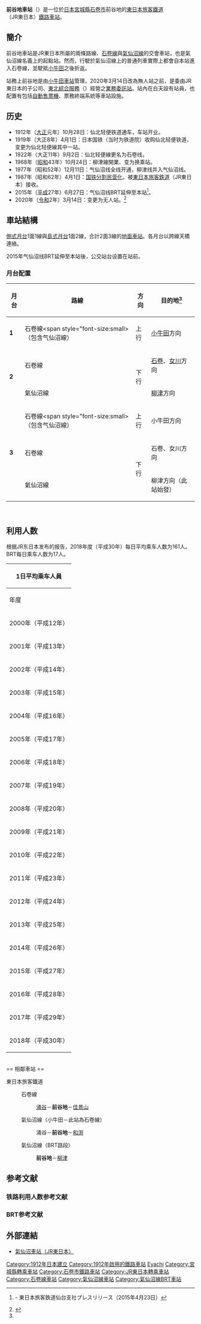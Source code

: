 {{NoteTA|1 = zh:前谷地車站; zh-cn:前谷地站; zh-tw:前谷地車站; zh-hk:前谷地站; }}
{{distinguish|陸前谷地車站}}
{{日本車站資訊
|公司色 = green
|文字色 = 
|站名 =前谷地車站
|圖片 =Maeyachi-stn cropped.jpg
|pxl = 285px
|圖片說明 = 車站站房
|日文原名 =前谷地
|平假名 = まえやち
|羅馬拼音 = Maeyachi
|副站名 = 
|電報略號 = マエ
|車站編號 = 
|所屬公司 = [[File:JR_logo_(east).svg|22px]] [[東日本旅客鐵道|東日本旅客鐵道]]
|停站路線數 =3
|所屬路線1 = {{Color|#ff9999|■}}[[石卷線|石卷線]]
|前一站1 = [[涌谷車站|涌谷]]
|前一站距離1 = 6.6
|後一站距離1= 4.3
|後一站1 =[[佳景山車站|佳景山]]
|距離1 = 12.8
|起點站1 = [[小牛田車站|小牛田]]
|所屬路線2=  {{Color|#6600cc|■}}[[氣仙沼線|氣仙沼線]]
|前一站2 = （涌谷）
|前一站距離2 = - 
|後一站距離2= 3.2
|後一站2 =[[和渕車站|和渕]]
|距離2 = 0.0
|起點站2 = 前谷地
|所屬路線3=  {{Color|#6600cc|■}}[[氣仙沼線BRT|氣仙沼線BRT]]
|前一站3 = 
|前一站距離3 = - 
|後一站距離3= 17.5
|後一站3 =[[柳津車站_(宮城縣)|柳津]]
|距離3 = 0.0
|起點站3 = 前谷地
|所在地 = [[宮城縣|宮城縣]][[石卷市|石卷市]]前谷地中埣136號
|車站構造 = 地面車站
|月台配置 = 2面3線
|啟用年月日 = 1912年（[[大正|大正]]元年）10月28日
|廢站年月日 = 
|乘客人數 = 166
|上下車人次 = 
|統計年度 = 2015年
|轉車 = 
|備註 = [[无人站|无人站]]
|全寬備註 = 
}}
'''前谷地車站'''（{{jpn|j=前谷地駅|hg=まえやちえき|rm=Maeyachi eki|f=y}}）是一位於[[日本|日本]][[宮城縣|宮城縣]][[石卷市|石卷市]]前谷地的[[東日本旅客鐵道|東日本旅客鐵道]]（JR東日本）[[鐵路車站|鐵路車站]]。

==簡介==

前谷地車站是JR東日本所屬的兩條路線、[[石卷線|石卷線]]與[[氣仙沼線|氣仙沼線]]的交會車站，也是氣仙沼線名義上的起點站。然而，行駛於氣仙沼線上的普通列車實際上都會自本站進入石卷線，並駛抵[[小牛田車站|小牛田]]之後折返。

站務上前谷地是由[[小牛田車站|小牛田車站]]管理，2020年3月14日改為無人站之前，是委由JR東日本的子公司、[[東北綜合服務|東北綜合服務]]（{{lang|ja|東北総合サービス}}）經營之[[業務委託站|業務委託站]]。站內在白天設有站員，也配置有包括[[自動售票機|自動售票機]]、票務終端系統等車站設施。

== 历史 ==

* 1912年（[[大正|大正]]元年）10月28日：仙北轻便铁道通车，车站开业。
* 1919年（大正8年）4月1日：日本国铁（当时为铁道院）收购仙北轻便铁道，变更为仙北轻便線其中一站。
* 1922年（大正11年）9月2日：仙北轻便線更名为石卷线。
* 1968年（[[昭和|昭和]]43年）10月24日：柳津線開業、变为换乘站。
* 1977年（昭和52年）12月11日：气仙沼线全线开通，柳津线并入气仙沼线。
* 1987年（昭和62年）4月1日：[[國鐵分割民營化|国铁分割民营化]]，被[[東日本旅客鐵道|東日本旅客鉄道]]（JR東日本）接收。
* 2015年（[[平成|平成]]27年）6月27日：气仙沼线BRT延伸至本站<ref>{{PDFlink|[http://www.jr-sendai.com/wp-content/uploads/2015/04/brt.pdf 気仙沼線BRT運行区間の前谷地駅延伸について]}} - 東日本旅客鉄道仙台支社プレスリリース（2015年4月23日）</ref>。
* 2020年（[[令和|令和]]2年）3月14日：变更为无人站。<ref>{{Cite web|title=業務部速報（提案「白石駅 駅業務委託の拡大について」）|url=https://sa43ec6269b327851.jimcontent.com/download/version/1581060983/module/7934423161/name/%E6%A5%AD%E5%8B%99%E9%83%A8%E9%80%9F%E5%A0%B1%EF%BC%88%E6%8F%90%E6%A1%88%E3%80%8C%E7%99%BD%E7%9F%B3%E9%A7%85%E3%80%80%E9%A7%85%E6%A5%AD%E5%8B%99%E5%A7%94%E8%A8%97%E3%81%AE%E6%8B%A1%E5%A4%A7%E3%81%AB%E3%81%A4%E3%81%84%E3%81%A6%E3%80%8D%EF%BC%89.pdf|accessdate=2020-02-07|date=2020-02-07|format=PDF|publisher=JREU仙台地本業務部|language=ja|archiveurl=https://web.archive.org/web/20200207125920/https://sa43ec6269b327851.jimcontent.com/download/version/1581060983/module/7934423161/name/%E6%A5%AD%E5%8B%99%E9%83%A8%E9%80%9F%E5%A0%B1%EF%BC%88%E6%8F%90%E6%A1%88%E3%80%8C%E7%99%BD%E7%9F%B3%E9%A7%85%E3%80%80%E9%A7%85%E6%A5%AD%E5%8B%99%E5%A7%94%E8%A8%97%E3%81%AE%E6%8B%A1%E5%A4%A7%E3%81%AB%E3%81%A4%E3%81%84%E3%81%A6%E3%80%8D%EF%BC%89.pdf|archivedate=2020-02-07|dead-url=no}}</ref>

== 車站結構 ==
[[側式月台|側式月台]]1面1線與[[島式月台|島式月台]]1面2線，合計2面3線的[[地面車站|地面車站]]。各月台以跨線天橋連絡。

2015年气仙沼线BRT延伸至本站後，公交站台设置在站前。
=== 月台配置 ===
{| class=wikitable
|-
!月台!!路線
!方向!!目的地<ref name="stations/14182">{{Cite web|title=駅構内図（前谷地駅）|url=https://www.jreast.co.jp/estation/stations/1418.html|accessdate=2020-02-03|publisher=東日本旅客鉄道|archive-date=2020-09-25|archive-url=https://web.archive.org/web/20200925213843/https://www.jreast.co.jp/estation/stations/1418.html|dead-url=no}}</ref>
|-
|'''1'''
|rowspan=1|{{Color|#ff9999|■}}石卷線<span style="font-size:small>（{{Color|#3b459b|■}}包含气仙沼線）</span>
|上行
|[[小牛田站|小牛田]]方向
|-
|rowspan=2|'''2'''
|rowspan=1|{{Color|#ff9999|■}}石卷線
|rowspan=2|下行
|[[石卷站|石卷]]、[[女川站|女川]]方向
|-
|{{Color|#6600cc|■}}氣仙沼線
|[[柳津站_(宮城縣)|柳津]]方向
|-
|rowspan=3|'''3'''
|rowspan=1|{{Color|#ff9999|■}}石卷線<span style="font-size:small>（{{Color|#3b459b|■}}包含气仙沼線）</span>
|rowspan=1|上行
|小牛田方向
|-
|rowspan=1|{{Color|#ff9999|■}}石卷線
|rowspan=2|下行
|石卷、女川方向
|-
|{{Color|#6600cc|■}}氣仙沼線

|柳津方向（此站始發）
|}<br />

== 利用人数 ==
根据JR东日本发布的报告，2018年度（平成30年）每日平均乘车人数为161人。BRT每日乘车人数为17人。
{| class="wikitable" style="margin: 1em 0.2em; text-align: center; font-size: 85%;"
|- style="background: #ddd;"
!colspan="3"|1日平均乘车人員
|-
!年度
!計
!BRT
|-
|2000年（平成12年）
|334<ref group="利用客数">{{Cite web|url=http://www.jreast.co.jp/passenger/2000_04.html|title=各駅の乗車人員（2000年度）|publisher=東日本旅客鉄道|accessdate=2019-02-08|archive-url=https://web.archive.org/web/20190402072234/https://www.jreast.co.jp/passenger/2000_04.html|archive-date=2019-04-02|dead-url=yes}}</ref>
|rowspan="15" style="background-color:#ddd;"| 
|-
|2001年（平成13年）
|317<ref group="利用客数">{{Cite web|url=http://www.jreast.co.jp/passenger/2001_04.html|title=各駅の乗車人員（2001年度）|publisher=東日本旅客鉄道|accessdate=2019-02-08|archive-url=https://web.archive.org/web/20190222204721/https://www.jreast.co.jp/passenger/2001_04.html|archive-date=2019-02-22|dead-url=yes}}</ref>
|-
|2002年（平成14年）
|299<ref group="利用客数">{{Cite web|url=http://www.jreast.co.jp/passenger/2002_05.html|title=各駅の乗車人員（2002年度）|publisher=東日本旅客鉄道|accessdate=2019-02-08|archive-date=2019-04-02|archive-url=https://web.archive.org/web/20190402072229/https://www.jreast.co.jp/passenger/2002_05.html|dead-url=no}}</ref>
|-
|2003年（平成15年）
|274<ref group="利用客数">{{Cite web|url=http://www.jreast.co.jp/passenger/2003_04.html|title=各駅の乗車人員（2003年度）|publisher=東日本旅客鉄道|accessdate=2019-02-08|archive-url=https://web.archive.org/web/20190327101754/https://www.jreast.co.jp/passenger/2003_04.html|archive-date=2019-03-27|dead-url=yes}}</ref>
|-
|2004年（平成16年）
|261<ref group="利用客数">{{Cite web|url=http://www.jreast.co.jp/passenger/2004_04.html|title=各駅の乗車人員（2004年度）|publisher=東日本旅客鉄道|accessdate=2019-02-08|archive-url=https://web.archive.org/web/20190223074135/https://www.jreast.co.jp/passenger/2004_04.html|archive-date=2019-02-23|dead-url=yes}}</ref>
|-
|2005年（平成17年）
|247<ref group="利用客数">{{Cite web|url=http://www.jreast.co.jp/passenger/2005_04.html|title=各駅の乗車人員（2005年度）|publisher=東日本旅客鉄道|accessdate=2019-02-08|archive-url=https://web.archive.org/web/20190402070724/https://www.jreast.co.jp/passenger/2005_04.html|archive-date=2019-04-02|dead-url=yes}}</ref>
|-
|2006年（平成18年）
|236<ref group="利用客数">{{Cite web|url=http://www.jreast.co.jp/passenger/2006_04.html|title=各駅の乗車人員（2006年度）|publisher=東日本旅客鉄道|accessdate=2019-02-08|archive-url=https://web.archive.org/web/20190402072300/https://www.jreast.co.jp/passenger/2006_04.html|archive-date=2019-04-02|dead-url=yes}}</ref>
|-
|2007年（平成19年）
|237<ref group="利用客数">{{Cite web|url=http://www.jreast.co.jp/passenger/2007_04.html|title=各駅の乗車人員（2007年度）|publisher=東日本旅客鉄道|accessdate=2019-02-08|archive-url=https://web.archive.org/web/20190402070727/https://www.jreast.co.jp/passenger/2007_04.html|archive-date=2019-04-02|dead-url=yes}}</ref>
|-
|2008年（平成20年）
|227<ref group="利用客数">{{Cite web|url=http://www.jreast.co.jp/passenger/2008_05.html|title=各駅の乗車人員（2008年度）|publisher=東日本旅客鉄道|accessdate=2019-02-08|archive-date=2019-04-02|archive-url=https://web.archive.org/web/20190402072243/https://www.jreast.co.jp/passenger/2008_05.html|dead-url=no}}</ref>
|-
|2009年（平成21年）
|205<ref group="利用客数">{{Cite web|url=http://www.jreast.co.jp/passenger/2009_05.html|title=各駅の乗車人員（2009年度）|publisher=東日本旅客鉄道|accessdate=2019-02-08|archive-date=2019-04-02|archive-url=https://web.archive.org/web/20190402070722/https://www.jreast.co.jp/passenger/2009_05.html|dead-url=no}}</ref>
|-
|2010年（平成22年）
|180<ref group="利用客数">{{Cite web|url=http://www.jreast.co.jp/passenger/2010_05.html|title=各駅の乗車人員（2010年度）|publisher=東日本旅客鉄道|accessdate=2019-02-08|archive-date=2016-03-27|archive-url=https://web.archive.org/web/20160327034945/http://www.jreast.co.jp/passenger/2010_05.html|dead-url=no}}</ref>
|-
|2011年（平成23年）
| 
|-
|2012年（平成24年）
|174<ref group="利用客数">{{Cite web|url=http://www.jreast.co.jp/passenger/2012_09.html|title=各駅の乗車人員（2012年度）|publisher=東日本旅客鉄道|accessdate=2019-02-08|archive-date=2019-04-02|archive-url=https://web.archive.org/web/20190402062502/https://www.jreast.co.jp/passenger/2012_09.html|dead-url=no}}</ref>
|-
|2013年（平成25年）
|173<ref group="利用客数">{{Cite web|url=http://www.jreast.co.jp/passenger/2013_09.html|title=各駅の乗車人員（2013年度）|publisher=東日本旅客鉄道|accessdate=2019-02-08|archive-date=2016-03-04|archive-url=https://web.archive.org/web/20160304203805/https://www.jreast.co.jp/passenger/2013_09.html|dead-url=no}}</ref>
|-
|2014年（平成26年）
|160<ref group="利用客数">{{Cite web|url=http://www.jreast.co.jp/passenger/2014_08.html|title=各駅の乗車人員（2014年度）|publisher=東日本旅客鉄道|accessdate=2019-02-08|archive-date=2019-03-06|archive-url=https://web.archive.org/web/20190306111334/https://www.jreast.co.jp/passenger/2014_08.html|dead-url=no}}</ref>
|-
|2015年（平成27年）
|166<ref group="利用客数">{{Cite web|url=http://www.jreast.co.jp/passenger/2015_08.html|title=各駅の乗車人員（2015年度）|publisher=東日本旅客鉄道|accessdate=2019-02-08|archive-date=2019-03-23|archive-url=https://web.archive.org/web/20190323020409/https://www.jreast.co.jp/passenger/2015_08.html|dead-url=no}}</ref>
|30<ref group="BRT">{{Cite web|url=http://www.jreast.co.jp/passenger/2015_brt.html|title=BRT駅別乗車人員（2015年度）|publisher=東日本旅客鉄道|accessdate=2019-02-08|archive-date=2020-06-02|archive-url=https://web.archive.org/web/20200602051339/https://www.jreast.co.jp/passenger/2015_brt.html|dead-url=no}}</ref>
|-
|2016年（平成28年）
|162<ref group="利用客数">{{Cite web|url=http://www.jreast.co.jp/passenger/2016_08.html|title=各駅の乗車人員（2016年度）|publisher=東日本旅客鉄道|accessdate=2019-02-08|archive-date=2019-02-14|archive-url=https://web.archive.org/web/20190214233417/https://www.jreast.co.jp/passenger/2016_08.html|dead-url=no}}</ref>
|29<ref group="BRT">{{Cite web|url=http://www.jreast.co.jp/passenger/2016_brt.html|title=BRT駅別乗車人員（2016年度）|publisher=東日本旅客鉄道|accessdate=2019-02-08|archive-date=2020-06-02|archive-url=https://web.archive.org/web/20200602054104/https://www.jreast.co.jp/passenger/2016_brt.html|dead-url=no}}</ref>
|-
|2017年（平成29年）
|163<ref group="利用客数" name="passenger/2017_08">{{Cite web|url=http://www.jreast.co.jp/passenger/2017_08.html|title=各駅の乗車人員（2017年度）|publisher=東日本旅客鉄道|accessdate=2019-02-08|archive-date=2019-03-25|archive-url=https://web.archive.org/web/20190325153020/https://www.jreast.co.jp/passenger/2017_08.html|dead-url=no}}</ref>
|28<ref group="BRT" name="passenger/2017_brt">{{Cite web|url=http://www.jreast.co.jp/passenger/2017_brt.html|title=BRT駅別乗車人員（2017年度）|publisher=東日本旅客鉄道|accessdate=2019-02-08|archive-date=2020-08-11|archive-url=https://web.archive.org/web/20200811164551/https://www.jreast.co.jp/passenger/2017_brt.html|dead-url=no}}</ref>
|-
|2018年（平成30年）
|161<ref group="利用客数" name="passenger/2018_08">{{Cite web|url=http://www.jreast.co.jp/passenger/2018_08.html|title=各駅の乗車人員（2018年度）|publisher=東日本旅客鉄道|accessdate=2019-07-18|archive-date=2019-07-05|archive-url=https://web.archive.org/web/20190705055935/https://www.jreast.co.jp/passenger/2018_08.html|dead-url=no}}</ref>
|17<ref group="BRT" name="passenger/2018_brt">{{Cite web|url=http://www.jreast.co.jp/passenger/2018_brt.html|title=BRT駅別乗車人員（2018年度）|publisher=東日本旅客鉄道|accessdate=2019-07-18|archive-date=2020-05-15|archive-url=https://web.archive.org/web/20200515035018/https://www.jreast.co.jp/passenger/2018_brt.html|dead-url=no}}</ref>
|}
<br />
== 相鄰車站 ==
; 東日本旅客鐵道
: {{Color|#ff9999|■}}石卷線
:: [[涌谷站|涌谷]]－'''前谷地'''－[[佳景山站|佳景山]]
: {{Color|#6600cc|■}}氣仙沼線（小牛田－此站為石卷線）
:: 涌谷－'''前谷地'''－[[和渕站|和渕]]
: {{Color|#6600cc|■}}氣仙沼線（BRT路段）
:: '''前谷地'''－[[柳津站_(宮城縣)|柳津]]

== 参考文献 ==
<references />

=== 铁路利用人数参考文献 ===
<references group="利用客数" />

=== BRT参考文献 ===
{{DEFAULTSORT:Maeyachi}}
<references group="BRT" />
== 外部連結 ==
*{{ja}}[http://www.jreast.co.jp/estation/station/info.aspx?StationCd=1418 氣仙沼車站（JR東日本）] {{Wayback|url=http://www.jreast.co.jp/estation/station/info.aspx?StationCd=1418 |date=20201004231057 }}
{{宮城福島山形大眾運輸}}
{{石卷線}}
{{氣仙沼線}}
[[Category:1912年日本建立|Category:1912年日本建立]]
[[Category:1912年啟用的鐵路車站|Category:1912年啟用的鐵路車站]]
[[Category:日本鐵路車站_Ma|Eyachi]]
[[Category:宮城縣轉乘車站|Category:宮城縣轉乘車站]]
[[Category:石卷市鐵路車站|Category:石卷市鐵路車站]]
[[Category:JR東日本轉乘車站|Category:JR東日本轉乘車站]]
[[Category:石卷線車站|Category:石卷線車站]]
[[Category:氣仙沼線車站|Category:氣仙沼線車站]]
[[Category:氣仙沼線BRT車站|Category:氣仙沼線BRT車站]]